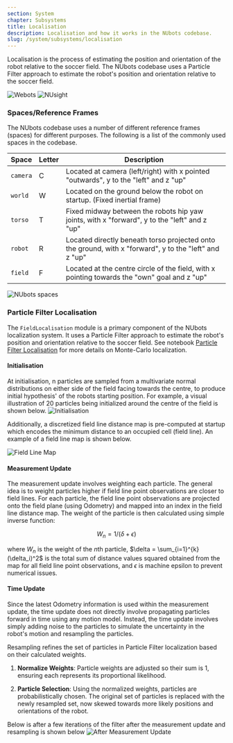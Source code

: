 ```yaml
---
section: System
chapter: Subsystems
title: Localisation
description: Localisation and how it works in the NUbots codebase.
slug: /system/subsystems/localisation
---
```


Localisation is the process of estimating the position and orientation of the robot relative to the soccer field. The NUbots codebase uses a Particle Filter approach to estimate the robot's position and orientation relative to the soccer field.

<Grid columns='1fr  1fr' rows="1fr">

![Webots](./images/webots.png 'Webots')
![NUsight](./images/nusight.png 'Localisation estimate')

</Grid>

### Spaces/Reference Frames

The NUbots codebase uses a number of different reference frames (spaces) for different purposes. The following is a list of the commonly used spaces in the codebase.

| Space    | Letter | Description                                                                                            |
| -------- | ------ | ------------------------------------------------------------------------------------------------------ |
| `camera` | C      | Located at camera (left/right) with x pointed "outwards", y to the "left" and z "up"                   |
| `world`  | W      | Located on the ground below the robot on startup. (Fixed inertial frame)                               |
| `torso`  | T      | Fixed midway between the robots hip yaw joints, with x "forward", y to the "left" and z "up"           |
| `robot`  | R      | Located directly beneath torso projected onto the ground, with x "forward", y to the "left" and z "up" |
| `field`  | F      | Located at the centre circle of the field, with x pointing towards the "own" goal and z "up"           |

![NUbots spaces](./images/spaces.png 'NUbots spaces')

### Particle Filter Localisation

The `FieldLocalisation` module is a primary component of the NUbots localization system. It uses a Particle Filter approach to estimate the robot's position and orientation relative to the soccer field. See notebook [Particle Filter Localisation](https://colab.research.google.com/drive/1AoGZAFa_8mG1jQAniV1q8bGZsMQnErzl?usp=sharing) for more details on Monte-Carlo localization.

#### Initialisation

At initialisation, n particles are sampled from a multivariate normal distributions on either side of the field facing towards the centre, to produce initial hypothesis' of the robots starting position. For example, a visual illustration of 20 particles being initialized around the centre of the field is shown below.
![Initialisation](./images/init.png 'Initialisation')

Additionally, a discretized field line distance map is pre-computed at startup which encodes the minimum distance to an occupied cell (field line). An example of a field line map is shown below.

![Field Line Map](./images/field_line_map.png 'Field Line Map')

#### Measurement Update

The measurement update involves weighting each particle. The general idea is to weight particles higher if field line point observations are closer to field lines. For each particle, the field line point observations are projected onto the field plane (using Odometry) and mapped into an index in the field line distance map. The weight of the particle is then calculated using simple inverse function:

$$
W_n = 1/(\delta + \epsilon)
$$

where $W_n$ is the weight of the $n$th particle, $\delta = \sum_{i=1}^{k} (\delta_i)^2$ is the total sum of distance values squared obtained from the map for all field line point observations, and $\epsilon$ is machine epsilon to prevent numerical issues.

#### Time Update

Since the latest Odometry information is used within the measurement update, the time update does not directly involve propagating particles forward in time using any motion model. Instead, the time update involves simply adding noise to the particles to simulate the uncertainty in the robot's motion and resampling the particles.

Resampling refines the set of particles in Particle Filter localization based on their calculated weights.

1. **Normalize Weights**: Particle weights are adjusted so their sum is 1, ensuring each represents its proportional likelihood.

2. **Particle Selection**: Using the normalized weights, particles are probabilistically chosen. The original set of particles is replaced with the newly resampled set, now skewed towards more likely positions and orientations of the robot.

Below is after a few iterations of the filter after the measurement update and resampling is shown below
![After Measurement Update](./images/resample.png 'After Measurement Update and Resampling')
